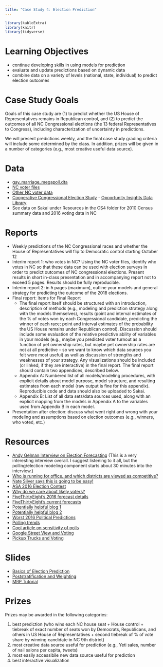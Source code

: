 ```yaml
---
title: "Case Study 4: Election Prediction"
---
```


```r
library(kableExtra)
library(knitr)
library(tidyverse)
```




# Learning Objectives

- continue developing skills in using models for prediction
- evaluate and update predictions based on dynamic data
- combine data on a variety of levels (national, state, individual) to predict election outcomes

# Case Study Goals
Goals of this case study are (1) to predict whether the US House of Representatives remains in Republican control, and (2) to predict the outcomes of all NC Congressional elections (the 13 federal Representatives to Congress), including characterization of uncertainty in predictions.

We will present predictions weekly, and the final case study grading criteria will include some determined by the class. In addition, prizes will be given in a number of categories (e.g., most creative useful data source).

# Data



- [gay_marriage_megapoll.dta](decks/data/gay_marriage_megapoll.dta)
- [NC voter files](https://dl.ncsbe.gov/?prefix=data/)
- [Other NC voter data](https://www.ncsbe.gov/data-stats/other-election-related-data)
- [Cooperative Congressional Election Study](https://cces.gov.harvard.edu/pages/welcome-cooperative-congressional-election-study) - [Opportunity Insights Data Library](https://opportunityinsights.org/data/?geographic_level=0&topic=0&paper_id=0#resource-listing)
- See data on Sakai under Resources in the CS4 folder for 2010 Census summary data and 2016 voting data in NC


# Reports

- Weekly predictions of the NC Congressional races and whether the House of Representatives will flip to Democratic control starting October 12
- Interim report 1: who votes in NC? Using the NC voter files, identify who votes in NC so that these data can be used with election surveys in order to predict outcomes of NC congressional elections. Present results in short in-class presentation and in accompanying report not to exceed 5 pages.  Results should be fully reproducible. 
- Interim report 2: in 5 pages (maximum), outline your models and general strategy for predicting the outcome of the 2018 elections.
- Final report: Items for Final Report
     + The final report itself should be structured with an introduction, description of methods (e.g., modeling and prediction strategy along with the models themselves), results (point and interval estimates of the % of votes won by each Congressional candidate, predicting the winner of each race; point and interval estimates of the probability the US House remains under Republican control). Discussion should include some evaluation of the relative predictive ability of variables in your models (e.g., maybe you predicted voter turnout as a function of pet ownership rates, but maybe pet ownership rates are not at all predictive – so we want to know which data sources you felt were most useful) as well as discussion of strengths and weaknesses of your strategy. Any visualizations should be included (or linked, if they are interactive) in the final report. The final report should contain two appendices, described below.
     + Appendix A: Numbered list of all models/modeling procedures, with explicit details about model purpose, model structure, and resulting estimates from each model (raw output is fine for this appendix). Reproducible code and data should also be uploaded to Sakai.
     + Appendix B: List of all data sets/data sources used, along with an explicit mapping from the models in Appendix A to the variables used from Appendix B in each model.


- Presentation after election: discuss what went right and wrong with your modeling and assumptions based on election outcomes (e.g., winners, who voted, etc.)


# Resources

+ [Andy Gelman Interview on Election Forecasting](https://www.datacamp.com/community/blog/election-forecasting-polling)
(This is a very interesting interview overall. I suggest listening to it all, but the polling/election modeling component starts about 30 minutes into the interview.)
+ [Who is running for office, and which districts are viewed as competitive?](https://www.270towin.com/2018-house-election/)
+ [Nate Silver says this is going to be easy!](https://www.newsobserver.com/news/politics-government/article216882230.html)
+ [ASA 2016 Election Contest](http://thisisstatistics.org/demystifying-the-election-prediction-2016-contest/)
+ [Why do we care about likely voters?]( https://fivethirtyeight.com/features/registered-voter-polls-will-usually-overrate-democrats/)
+ [FiveThirtyEight's 2016 forecast details]( https://fivethirtyeight.com/features/a-users-guide-to-fivethirtyeights-2016-general-election-forecast/) 
+ [FiveThirtyEight's current forecasts](https://projects.fivethirtyeight.com/2018-midterm-election-forecast/house/?ex_cid=rrpromo)
+ [Potentially helpful blog 1]( https://www.r-statistics.com/2016/08/presidential-election-predictions-2016/)
+ [Potentially helpful blog 2]( https://github.com/hardin47/prediction2016/blob/master/predblog.pdf)
+ [Worst 2016 Political Predictions](https://www.politico.com/magazine/story/2016/12/the-worst-political-predictions-of-2016-214555)
+ [Polling trends](https://www-m.cnn.com/2018/10/02/politics/trump-brett-kavanaugh-turning-point-election-educated-white-women-voters/index.html?r=https%3A%2F%2Fwww.cnn.com%2F)
+ [Cool article on sensitivity of polls](https://www.nytimes.com/2016/10/13/upshot/how-one-19-year-old-illinois-man-is-distorting-national-polling-averages.html)
+ [Google Street View and Voting](https://www.citylab.com/transportation/2017/12/google-street-view-data-demographics-cars-research/547436/)
+ [Pickup Trucks and Voting](http://www.thedrive.com/news/16712/trump-supporting-towns-more-likely-to-be-filled-with-pickup-trucks-study-claims)

# Slides 


- [Basics of Election Prediction](decks/cs04_1_deck.html)
- [Poststratification and Weighting](decks/cs04_2_deck.html)
- [MRP Tutorial](decks/cs04_3_deck.html)



# Prizes

Prizes may be awarded in the following categories:

(1) best prediction (who wins each NC house seat + House control + tiebreak of exact number of seats won by Democrats, Republicans, and others in US House of Representatives + second tiebreak of \% of vote share by winning candidate in NC 9th district)
(2) most creative data source useful for prediction (e.g., Yeti sales, number of nail salons per capita, tweets)
(3) most easily accessibile new data source useful for prediction
(4) best interactive visualization





